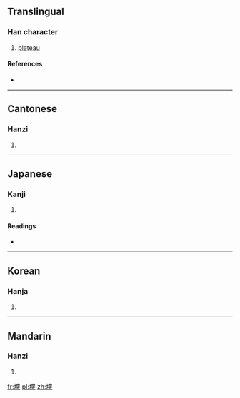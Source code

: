 ==Translingual==

===Han character===
{{Han char|rn=32|rad=土|as=11|sn=14|four=4413<sub>4</sub>|canj=土大大大 (GKKK)}}

# [[plateau]]

====References====
* {{Han ref|kx=0237.090|dkj=05401|dj=0475.160|hdz=10479.030|uh=587D|ud=22653|bh=B9D7|bd=47575}}

----

==Cantonese==

===Hanzi===
{{yue-hanzi|jyut=|y=song2}}

# {{defn|Cantonese|sort=土11}}

----

==Japanese==

===Kanji===
{{ja-kanji|grade=|rs=土11}}

# {{defn|Japanese|sort=土11}}

====Readings====
* {{ja-readings|on=[[そう]] (sō), [[しょう]] (shō)|kun=}}

----

==Korean==

===Hanja===
{{ko-hanja|hangeul=상|rv=sang|mr=sang}}

# {{defn|Korean|sort=土11}}

----

==Mandarin==

===Hanzi===
{{cmn-hanzi|pin=[[shuǎng]] ([[shuang3]])|wg=shuang<sup>3</sup>}}

# {{defn|Mandarin|sort=土11}}

[[fr:塽]]
[[pl:塽]]
[[zh:塽]]